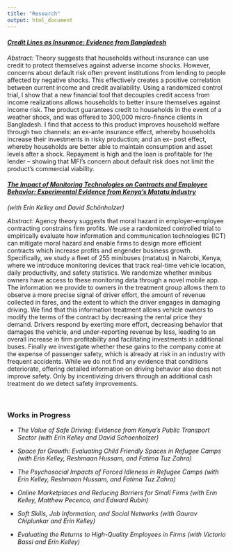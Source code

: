 ```yaml
---
title: "Research"
output: html_document
---
```

<div>

#### <em> [Credit Lines as Insurance: Evidence from Bangladesh](pdfs/JMP_Lane.pdf) </em>

*Abstract:*
Theory suggests that households without insurance can use credit to protect themselves against adverse income shocks. However, concerns about default risk often prevent institutions from lending to people affected by negative shocks. This effectively creates a positive correlation between current income and credit availability. Using a randomized control trial, I show that a new financial tool that decouples credit access from income realizations allows households to better insure themselves against income risk. The product guarantees credit to households in the event of a weather shock, and was offered to 300,000 micro-finance clients in Bangladesh. I find that access to this product improves household welfare through two channels: an ex-ante insurance effect, whereby households increase their investments in risky production; and an ex- post effect, whereby households are better able to maintain consumption and asset levels after a shock. Repayment is high and the loan is profitable for the lender – showing that MFI’s concern about default risk does not limit the product’s commercial viability.
<br/>

#### <em> [The Impact of Monitoring Technologies on Contracts and Employee Behavior: Experimental Evidence from Kenya’s Matatu Industry](pdfs/JMP_Kelley.pdf) </em>
*(with Erin Kelley and David Sch&ouml;nholzer)*

*Abstract:*
Agency theory suggests that moral hazard in employer–employee contracting constrains firm profits. We use a randomized controlled trial to empirically evaluate how information and communication technologies (ICT) can mitigate moral hazard and enable firms to design more efficient contracts which increase profits and engender business growth. Specifically, we study a fleet of 255 minibuses (matatus) in Nairobi, Kenya, where we introduce monitoring devices that track real-time vehicle location, daily productivity, and safety statistics. We randomize whether minibus owners have access to these monitoring data through a novel mobile app. The information we provide to owners in the treatment group allows them to observe a more precise signal of driver effort, the amount of revenue collected in fares, and the extent to which the driver engages in damaging driving. We find that this information treatment allows vehicle owners to modify the terms of the contract by decreasing the rental price they demand. Drivers respond by exerting more effort, decreasing behavior that damages the vehicle, and under-reporting revenue by less, leading to an overall increase in firm profitability and facilitating investments in additional buses. Finally we investigate whether these gains to the company come at the expense of passenger safety, which is already at risk in an industry with frequent accidents. While we do not find any evidence that conditions deteriorate, offering detailed information on driving behavior also does not improve safety. Only by incentivizing drivers through an additional cash treatment do we detect safety improvements.

<br/>

### Works in Progress

+ *The Value of Safe Driving: Evidence from Kenya's Public Transport Sector (with Erin Kelley and David Schoenholzer)*

+ *Space for Growth: Evaluating Child Friendly Spaces in Refugee Camps (with Erin Kelley, Reshmaan Hussam, and Fatima Tuz Zahra)*

+ *The Psychosocial Impacts of Forced Idleness in Refugee Camps (with Erin Kelley, Reshmaan Hussam, and Fatima Tuz Zahra)*   

+ *Online Marketplaces and Reducing Barriers for Small Firms (with Erin Kelley, Matthew Pecenco, and Edward Rubin)* 
+ *Soft Skills, Job Information, and Social Networks (with Gaurav Chiplunkar and Erin Kelley)*

+ *Evaluating the Returns to High-Quality Employees in Firms (with Victorio Bassi and Erin Kelley)*

</div>



